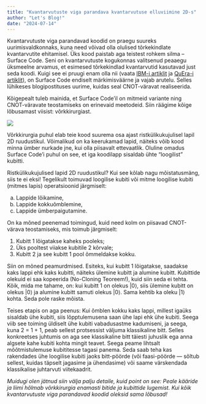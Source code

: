 ```yaml
---
title: "Kvantarvutuste viga parandava kvantarvutuse elluviimine 2D-s"
author: "Let's Blog!"
date: "2024-07-14"
---
```


Kvantarvutuste viga parandavad koodid on praegu suureks uurimisvaldkonnaks, kuna need võivad olla olulised tõrkekindlate kvantarvutite ehitamisel. Üks kood paistab aga teistest rohkem silma – Surface Code. Seni on kvantarvutuste kogukonnas valitsenud peaaegu üksmeelne arvamus, et esimesed tõrkekindlad kvantarvutid kasutavad just seda koodi. Kuigi see ei pruugi enam olla nii (vaata [IBM-i artiklit](https://www.nature.com/articles/s41586-024-07107-7) ja [QuEra-i artiklit](https://www.nature.com/articles/s41586-023-06927-3)), on Surface Code endiselt märkimisväärne ja vajab arutelu. Selles lühikeses blogipostituses uurime, kuidas seal CNOT-väravat realiseerida.

Kõigepealt tuleb mainida, et Surface Code’il on mitmeid variante ning CNOT-väravate teostamiseks on erinevaid meetodeid. Siin räägime kõige lõbusamast viisist: võrkkirurgiast.

![](operation.jpg)

Võrkkirurgia puhul elab teie kood suurema osa ajast ristkülikukujulisel lapil 2D ruudustikul. Võimalikud on ka keerukamad lapid, näiteks võib kood minna ümber nurkade jne, kui olla piisavalt ettevaatlik. Oluline omadus Surface Code’i puhul on see, et iga koodilapp sisaldab ühte “loogilist” kubitti.

Ristkülikukujulised lapid 2D ruudustikul? Kui see kõlab nagu mõistatusmäng, siis te ei eksi! Tegelikult toimuvad loogilise kubiti või mitme loogilise kubiti (mitmes lapis) operatsioonid järgmiselt:

(a) Lappide lõikamine,
(b) Lappide kokkuõmblemine,
(c) Lappide ümberpaigutamine.

On ka mõned peenemad toimingud, kuid need kolm on piisavad CNOT-värava teostamiseks, mis toimub järgmiselt:

1. Kubitt 1 lõigatakse kaheks pooleks;
2. Üks pooltest viiakse kubitile 2 kõrvale;
3. Kubitt 2 ja see kubitt 1 pool õmmeldakse kokku.

Siin on mõned peamurdmised. Esiteks, kui kubitt 1 lõigatakse, saadakse kaks lappi ehk kaks kubitti, näiteks ülemine kubitt ja alumine kubitt. Kubittide olekuid ei saa kopeerida (No-Cloning Teoreem!), kuid siin seda ei tehta. Kõik, mida me tahame, on: kui kubitt 1 on olekus |0⟩, siis ülemine kubitt on olekus |0⟩ ja alumine kubitt samuti olekus |0⟩. Sama kehtib ka oleku |1⟩ kohta. Seda pole raske mõista.

Teises etapis on aga peenus: Kui õmblen kokku kaks lappi, millest igaüks sisaldab ühe kubiti, siis lõpptulemusena saan ühe lapi ehk ühe kubiti. Seega viib see toiming üldiselt ühe kubiti vabadusastme kadumiseni, ja seega, kuna 2 = 1 + 1, peab sellest protsessist väljuma klassikaline bitt. Selles konkreetses juhtumis on aga see klassikaline bitt täiesti juhuslik ega anna algsete kahe kubiti kohta mingit teavet. Seega peame lihtsalt mõõtmistulemuse kubititesse tagasi panema. Seda saab teha kas rakendades ühe loogilise kubiti jaoks bitt-pöörde (või faasi-pöörde — sõltub sellest, kuidas täpselt jagasime ja ühendasime) või saame värskendada klassikalise juhtarvuti viitekaadrit.

_Muidugi olen jätnud siin välja palju detaile, kuid point on see: Peale kääride ja liimi hõlmab võrkkirurgia enamasti bitide ja kubittide lugemist. Kui kõik kvantarvutuste viga parandavad koodid oleksid sama lõbusad!_
